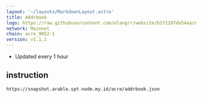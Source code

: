 ```yaml
---
layout: '~/layouts/MarkdownLayout.astro'
title: Addrbook
logo: https://raw.githubusercontent.com/elangrr/website/b1f2107de54aac66c3eead76c7c87775434683b6/src/icons/acre.svg
network: Mainnet
chain: acre_9052-1
version: v1.1.1
---
```

- Updated every 1 hour

## instruction

```
https://snapshot.arable.spt-node.my.id/acre/addrbook.json
```
